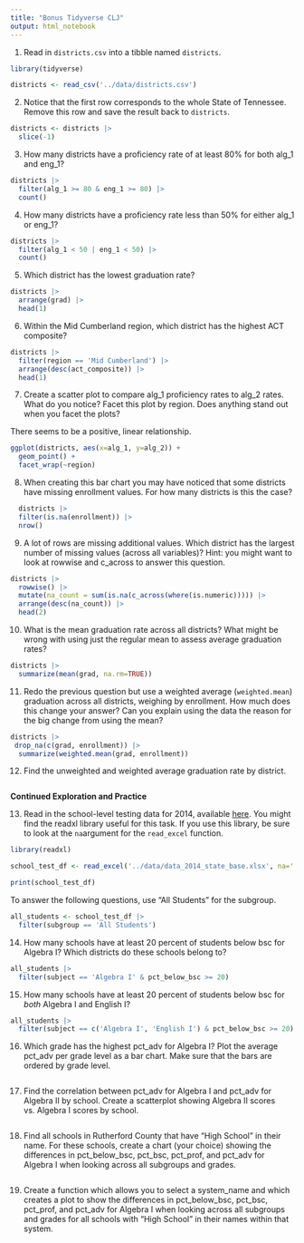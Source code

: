 ```yaml
---
title: "Bonus Tidyverse CLJ"
output: html_notebook
---
```



1. Read in `districts.csv` into a tibble named `districts`.

```r
library(tidyverse)

districts <- read_csv('../data/districts.csv')
```

2. Notice that the first row corresponds to the whole State of Tennessee. Remove this row and save the result back to `districts`.
```r
districts <- districts |> 
  slice(-1)
```

3. How many districts have a proficiency rate of at least 80% for both alg_1 and eng_1?
```r
districts |> 
  filter(alg_1 >= 80 & eng_1 >= 80) |> 
  count()
```

4. How many districts have a proficiency rate less than 50% for either alg_1 or eng_1?
```r
districts |> 
  filter(alg_1 < 50 | eng_1 < 50) |> 
  count()
```

5. Which district has the lowest graduation rate?
```r
districts |> 
  arrange(grad) |> 
  head(1)
```

6. Within the Mid Cumberland region, which district has the highest ACT composite?
```r
districts |> 
  filter(region == 'Mid Cumberland') |> 
  arrange(desc(act_composite)) |> 
  head(1)
```

7. Create a scatter plot to compare alg_1 proficiency rates to alg_2 rates. What do you notice? Facet this plot by region. Does anything stand out when you facet the plots?

There seems to be a positive, linear relationship.
```r
ggplot(districts, aes(x=alg_1, y=alg_2)) +
  geom_point() +
  facet_wrap(~region)
```

8. When creating this bar chart you may have noticed that some districts have missing enrollment values. For how many districts is this the case?
```r
  districts |> 
  filter(is.na(enrollment)) |> 
  nrow()
```

9. A lot of rows are missing additional values. Which district has the largest number of missing values (across all variables)? Hint: you might want to look at rowwise and c_across to answer this question.
```r
districts |> 
  rowwise() |> 
  mutate(na_count = sum(is.na(c_across(where(is.numeric))))) |> 
  arrange(desc(na_count)) |> 
  head(2)
```

10. What is the mean graduation rate across all districts? What might be wrong with using just the regular mean to assess average graduation rates?
```r
districts |> 
  summarize(mean(grad, na.rm=TRUE))
```

11. Redo the previous question but use a weighted average (`weighted.mean`) graduation across all districts, weighing by enrollment. How much does this change your answer? Can you explain using the data the reason for the big change from using the mean?
```r
districts |> 
 drop_na(c(grad, enrollment)) |> 
  summarize(weighted.mean(grad, enrollment))
```

12. Find the unweighted and weighted average graduation rate by district.
```r

```

**Continued Exploration and Practice**


13. Read in the school-level testing data for 2014, available [here](https://www.tn.gov/content/dam/tn/education/data/data_2014_state_base.xlsx). You might find the readxl library useful for this task. If you use this library, be sure to look at the `na`argument for the `read_excel` function.
```r
library(readxl)

school_test_df <- read_excel('../data/data_2014_state_base.xlsx', na='')

print(school_test_df)
```

To answer the following questions, use "All Students" for the subgroup. 
```r
all_students <- school_test_df |> 
  filter(subgroup == 'All Students')
```

14. How many schools have at least 20 percent of students below bsc for Algebra I? Which districts do these schools belong to?
```r
all_students |> 
  filter(subject == 'Algebra I' & pct_below_bsc >= 20)
```

15. How many schools have at least 20 percent of students below bsc for _both_ Algebra I and English I?
```r
all_students |> 
  filter(subject == c('Algebra I', 'English I') & pct_below_bsc >= 20)
```

16. Which grade has the highest pct_adv for Algebra I? Plot the average pct_adv per grade level as a bar chart. Make sure that the bars are ordered by grade level.
```r

```

17. Find the correlation between pct_adv for Algebra I and pct_adv for Algebra II by school. Create a scatterplot showing Algebra II scores vs. Algebra I scores by school.
```r

```

18. Find all schools in Rutherford County that have "High School" in their name. For these schools, create a chart (your choice) showing the differences in pct_below_bsc, pct_bsc, pct_prof, and pct_adv for Algebra I when looking across all subgroups and grades.
```r

```

19. Create a function which allows you to select a system_name and which creates a plot to show the differences in pct_below_bsc, pct_bsc, pct_prof, and pct_adv for Algebra I when looking across all subgroups and grades for all schools with "High School" in their names within that system.
```r

```


